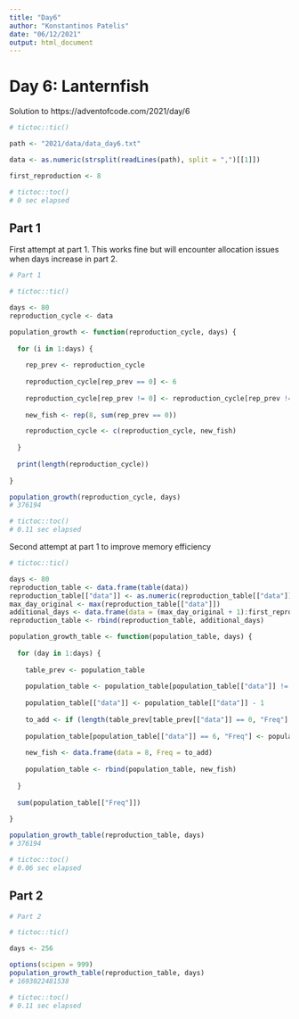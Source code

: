 ```yaml
---
title: "Day6"
author: "Konstantinos Patelis"
date: "06/12/2021"
output: html_document
---
```


# Day 6: Lanternfish

Solution to https://adventofcode.com/2021/day/6

```r

# tictoc::tic()

path <- "2021/data/data_day6.txt"

data <- as.numeric(strsplit(readLines(path), split = ",")[[1]])

first_reproduction <- 8

# tictoc::toc()
# 0 sec elapsed

```

## Part 1

First attempt at part 1. This works fine but will encounter allocation issues when days increase in part 2.

```r

# Part 1

# tictoc::tic()

days <- 80
reproduction_cycle <- data

population_growth <- function(reproduction_cycle, days) {
  
  for (i in 1:days) {
    
    rep_prev <- reproduction_cycle
  
    reproduction_cycle[rep_prev == 0] <- 6
  
    reproduction_cycle[rep_prev != 0] <- reproduction_cycle[rep_prev != 0] - 1
  
    new_fish <- rep(8, sum(rep_prev == 0))

    reproduction_cycle <- c(reproduction_cycle, new_fish)
    
  }
  
  print(length(reproduction_cycle))
  
}

population_growth(reproduction_cycle, days)
# 376194

# tictoc::toc()
# 0.11 sec elapsed

```

Second attempt at part 1 to improve memory efficiency

```r

# tictoc::tic()

days <- 80
reproduction_table <- data.frame(table(data))
reproduction_table[["data"]] <- as.numeric(reproduction_table[["data"]])
max_day_original <- max(reproduction_table[["data"]])
additional_days <- data.frame(data = (max_day_original + 1):first_reproduction, Freq = 0)
reproduction_table <- rbind(reproduction_table, additional_days)

population_growth_table <- function(population_table, days) {
  
  for (day in 1:days) {
    
    table_prev <- population_table
    
    population_table <- population_table[population_table[["data"]] != 0, ]
    
    population_table[["data"]] <- population_table[["data"]] - 1
    
    to_add <- if (length(table_prev[table_prev[["data"]] == 0, "Freq"] != 0)) table_prev[table_prev[["data"]] == 0, "Freq"] else 0
    
    population_table[population_table[["data"]] == 6, "Freq"] <- population_table[population_table[["data"]] == 6, "Freq"] + to_add
    
    new_fish <- data.frame(data = 8, Freq = to_add)
    
    population_table <- rbind(population_table, new_fish)
    
  }
  
  sum(population_table[["Freq"]])
  
}

population_growth_table(reproduction_table, days)
# 376194

# tictoc::toc()
# 0.06 sec elapsed

```


## Part 2

```r

# Part 2

# tictoc::tic()

days <- 256

options(scipen = 999)
population_growth_table(reproduction_table, days)
# 1693022481538

# tictoc::toc()
# 0.11 sec elapsed

```

